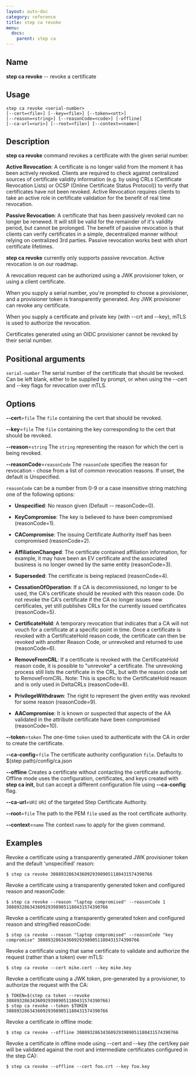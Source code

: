 ```yaml
---
layout: auto-doc
category: reference
title: step ca revoke
menu:
  docs:
    parent: step ca
---
```


## Name
**step ca revoke** -- revoke a certificate

## Usage

```raw
step ca revoke <serial-number>
[--cert=<file>] [--key=<file>] [--token=<ott>]
[--reason=<string>] [--reasonCode=<code>] [-offline]
[--ca-url=<uri>] [--root=<file>] [--context=<name>]
```

## Description


**step ca revoke** command revokes a certificate with the given serial
number.

**Active Revocation**: A certificate is no longer valid from the moment it has
been actively revoked. Clients are required to check against centralized
sources of certificate validity information (e.g. by using CRLs (Certificate
Revocation Lists) or OCSP (Online Certificate Status Protocol)) to
verify that certificates have not been revoked. Active Revocation requires
clients to take an active role in certificate validation for the benefit of
real time revocation.

**Passive Revocation**: A certificate that has been passively revoked can no
longer be renewed. It will still be valid for the remainder of it's validity period,
but cannot be prolonged. The benefit of passive revocation is that clients
can verify certificates in a simple, decentralized manner without relying on
centralized 3rd parties. Passive revocation works best with short
certificate lifetimes.

**step ca revoke** currently only supports passive revocation. Active revocation
is on our roadmap.

A revocation request can be authorized using a JWK provisioner token, or using a
client certificate.

When you supply a serial number, you're prompted to choose a provisioner,
and a provisioner token is transparently generated. Any JWK provisioner
can revoke any certificate.

When you supply a certificate and private key (with --crt and --key),
mTLS is used to authorize the revocation.

Certificates generated using an OIDC provisioner cannot be revoked
by their serial number.

## Positional arguments

`serial-number`
The serial number of the certificate that should be revoked. Can be left blank,
either to be supplied by prompt, or when using the --cert and --key flags for
revocation over mTLS.

## Options


**--cert**=`file`
The `file` containing the cert that should be revoked.

**--key**=`file`
The `file` containing the key corresponding to the cert that should be revoked.

**--reason**=`string`
The `string` representing the reason for which the cert is being revoked.

**--reasonCode**=`reasonCode`
The `reasonCode` specifies the reason for revocation - chose from a list of
common revocation reasons. If unset, the default is Unspecified.

`reasonCode` can be a number from 0-9 or a case insensitive string matching
one of the following options:

- **Unspecified**: No reason given (Default -- reasonCode=0).

- **KeyCompromise**: The key is believed to have been compromised (reasonCode=1).

- **CACompromise**: The issuing Certificate Authority itself has been compromised (reasonCode=2).

- **AffiliationChanged**: The certificate contained affiliation information, for example, it may
have been an EV certificate and the associated business is no longer owned by
the same entity (reasonCode=3).

- **Superseded**: The certificate is being replaced (reasonCode=4).

- **CessationOfOperation**: If a CA is decommissioned, no longer to be used, the CA's certificate
should be revoked with this reason code. Do not revoke the CA's certificate if
the CA no longer issues new certificates, yet still publishes CRLs for the
currently issued certificates (reasonCode=5).

- **CertificateHold**: A temporary revocation that indicates that a CA will not vouch for a
certificate at a specific point in time. Once a certificate is revoked with a
CertificateHold reason code, the certificate can then be revoked with another
Reason Code, or unrevoked and returned to use (reasonCode=6).

- **RemoveFromCRL**: If a certificate is revoked with the CertificateHold reason code, it is
possible to "unrevoke" a certificate. The unrevoking process still lists the
certificate in the CRL, but with the reason code set to RemoveFromCRL.
Note: This is specific to the CertificateHold reason and is only used in DeltaCRLs
(reasonCode=8).

- **PrivilegeWithdrawn**: The right to represent the given entity was revoked for some reason
(reasonCode=9).

- **AACompromise**: It is known or suspected that aspects of the AA validated in the
attribute certificate have been compromised (reasonCode=10).


**--token**=`token`
The one-time `token` used to authenticate with the CA in order to create the
certificate.

**--ca-config**=`file`
The certificate authority configuration `file`. Defaults to
$(step path)/config/ca.json

**--offline**
Creates a certificate without contacting the certificate authority. Offline mode
uses the configuration, certificates, and keys created with **step ca init**,
but can accept a different configuration file using **--ca-config** flag.

**--ca-url**=`URI`
`URI` of the targeted Step Certificate Authority.

**--root**=`file`
The path to the PEM `file` used as the root certificate authority.

**--context**=`name`
The context `name` to apply for the given command.

## Examples

Revoke a certificate using a transparently generated JWK provisioner token and the default
'unspecified' reason:
```shell
$ step ca revoke 308893286343609293989051180431574390766
```

Revoke a certificate using a transparently generated token and configured reason
and reasonCode:
```shell
$ step ca revoke --reason "laptop compromised" --reasonCode 1 308893286343609293989051180431574390766
```

Revoke a certificate using a transparently generated token and configured reason
and stringified reasonCode:
```shell
$ step ca revoke --reason "laptop compromised" --reasonCode "key compromise" 308893286343609293989051180431574390766
```

Revoke a certificate using that same certificate to validate and authorize the
request (rather than a token) over mTLS:
```shell
$ step ca revoke --cert mike.cert --key mike.key
```

Revoke a certificate using a JWK token, pre-generated by a provisioner, to authorize
the request with the CA:
```shell
$ TOKEN=$(step ca token --revoke 308893286343609293989051180431574390766)
$ step ca revoke --token $TOKEN 308893286343609293989051180431574390766
```

Revoke a certificate in offline mode:
```shell
$ step ca revoke --offline 308893286343609293989051180431574390766
```

Revoke a certificate in offline mode using --cert and --key (the cert/key pair
will be validated against the root and intermediate certificates configured in
the step CA):
```shell
$ step ca revoke --offline --cert foo.crt --key foo.key
```

